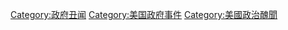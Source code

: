 [[Category:政府丑闻|Category:政府丑闻]]
[[Category:美国政府事件|Category:美国政府事件]]
[[Category:美國政治醜聞|Category:美國政治醜聞]]